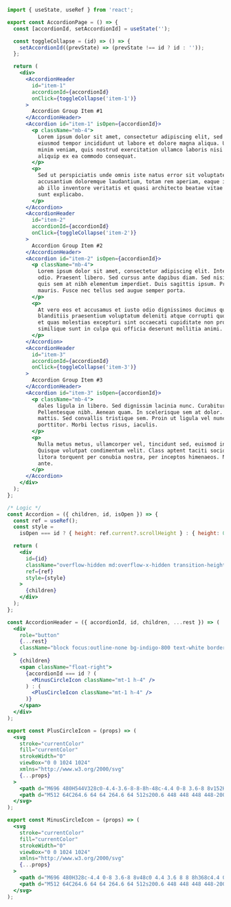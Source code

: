```jsx
import { useState, useRef } from 'react';

export const AccordionPage = () => {
  const [accordionId, setAccordionId] = useState('');

  const toggleCollapse = (id) => () => {
    setAccordionId((prevState) => (prevState !== id ? id : ''));
  };

  return (
    <div>
      <AccordionHeader
        id="item-1"
        accordionId={accordionId}
        onClick={toggleCollapse('item-1')}
      >
        Accordion Group Item #1
      </AccordionHeader>
      <Accordion id="item-1" isOpen={accordionId}>
        <p className="mb-4">
          Lorem ipsum dolor sit amet, consectetur adipiscing elit, sed do
          eiusmod tempor incididunt ut labore et dolore magna aliqua. Ut enim ad
          minim veniam, quis nostrud exercitation ullamco laboris nisi ut
          aliquip ex ea commodo consequat.
        </p>
        <p>
          Sed ut perspiciatis unde omnis iste natus error sit voluptatem
          accusantium doloremque laudantium, totam rem aperiam, eaque ipsa quae
          ab illo inventore veritatis et quasi architecto beatae vitae dicta
          sunt explicabo.
        </p>
      </Accordion>
      <AccordionHeader
        id="item-2"
        accordionId={accordionId}
        onClick={toggleCollapse('item-2')}
      >
        Accordion Group Item #2
      </AccordionHeader>
      <Accordion id="item-2" isOpen={accordionId}>
        <p className="mb-4">
          Lorem ipsum dolor sit amet, consectetur adipiscing elit. Integer nec
          odio. Praesent libero. Sed cursus ante dapibus diam. Sed nisi. Nulla
          quis sem at nibh elementum imperdiet. Duis sagittis ipsum. Praesent
          mauris. Fusce nec tellus sed augue semper porta.
        </p>
        <p>
          At vero eos et accusamus et iusto odio dignissimos ducimus qui
          blanditiis praesentium voluptatum deleniti atque corrupti quos dolores
          et quas molestias excepturi sint occaecati cupiditate non provident,
          similique sunt in culpa qui officia deserunt mollitia animi.
        </p>
      </Accordion>
      <AccordionHeader
        id="item-3"
        accordionId={accordionId}
        onClick={toggleCollapse('item-3')}
      >
        Accordion Group Item #3
      </AccordionHeader>
      <Accordion id="item-3" isOpen={accordionId}>
        <p className="mb-4">
          dales ligula in libero. Sed dignissim lacinia nunc. Curabitur tortor.
          Pellentesque nibh. Aenean quam. In scelerisque sem at dolor. Maecenas
          mattis. Sed convallis tristique sem. Proin ut ligula vel nunc egestas
          porttitor. Morbi lectus risus, iaculis.
        </p>
        <p>
          Nulla metus metus, ullamcorper vel, tincidunt sed, euismod in, nibh.
          Quisque volutpat condimentum velit. Class aptent taciti sociosqu ad
          litora torquent per conubia nostra, per inceptos himenaeos. Nam nec
          ante.
        </p>
      </Accordion>
    </div>
  );
};

/* Logic */
const Accordion = ({ children, id, isOpen }) => {
  const ref = useRef();
  const style =
    isOpen === id ? { height: ref.current?.scrollHeight } : { height: 0 };

  return (
    <div
      id={id}
      className="overflow-hidden md:overflow-x-hidden transition-height ease duration-300 text-gray-600"
      ref={ref}
      style={style}
    >
      {children}
    </div>
  );
};

const AccordionHeader = ({ accordionId, id, children, ...rest }) => (
  <div
    role="button"
    {...rest}
    className="block focus:outline-none bg-indigo-800 text-white border-b my-2 p-3"
  >
    {children}
    <span className="float-right">
      {accordionId === id ? (
        <MinusCircleIcon className="mt-1 h-4" />
      ) : (
        <PlusCircleIcon className="mt-1 h-4" />
      )}
    </span>
  </div>
);

export const PlusCircleIcon = (props) => (
  <svg
    stroke="currentColor"
    fill="currentColor"
    strokeWidth="0"
    viewBox="0 0 1024 1024"
    xmlns="http://www.w3.org/2000/svg"
    {...props}
  >
    <path d="M696 480H544V328c0-4.4-3.6-8-8-8h-48c-4.4 0-8 3.6-8 8v152H328c-4.4 0-8 3.6-8 8v48c0 4.4 3.6 8 8 8h152v152c0 4.4 3.6 8 8 8h48c4.4 0 8-3.6 8-8V544h152c4.4 0 8-3.6 8-8v-48c0-4.4-3.6-8-8-8z" />
    <path d="M512 64C264.6 64 64 264.6 64 512s200.6 448 448 448 448-200.6 448-448S759.4 64 512 64zm0 820c-205.4 0-372-166.6-372-372s166.6-372 372-372 372 166.6 372 372-166.6 372-372 372z" />
  </svg>
);

export const MinusCircleIcon = (props) => (
  <svg
    stroke="currentColor"
    fill="currentColor"
    strokeWidth="0"
    viewBox="0 0 1024 1024"
    xmlns="http://www.w3.org/2000/svg"
    {...props}
  >
    <path d="M696 480H328c-4.4 0-8 3.6-8 8v48c0 4.4 3.6 8 8 8h368c4.4 0 8-3.6 8-8v-48c0-4.4-3.6-8-8-8z" />
    <path d="M512 64C264.6 64 64 264.6 64 512s200.6 448 448 448 448-200.6 448-448S759.4 64 512 64zm0 820c-205.4 0-372-166.6-372-372s166.6-372 372-372 372 166.6 372 372-166.6 372-372 372z" />
  </svg>
);
```
